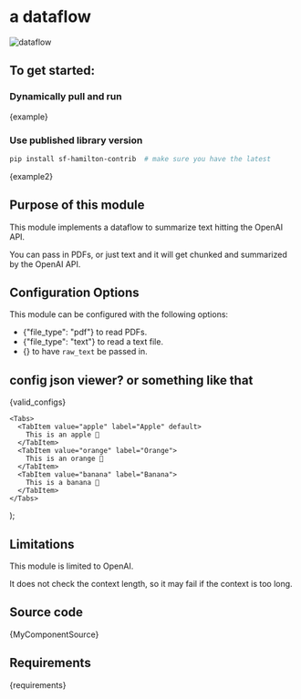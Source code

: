 # a dataflow


![dataflow](dag.png)

## To get started:
### Dynamically pull and run

<CodeBlock language="python">{example}</CodeBlock>


### Use published library version
```bash
pip install sf-hamilton-contrib  # make sure you have the latest
```


<CodeBlock language="python">{example2}</CodeBlock>

## Purpose of this module
This module implements a dataflow to summarize text hitting the OpenAI API.

You can pass in PDFs, or just text and it will get chunked and summarized by the OpenAI API.

## Configuration Options
This module can be configured with the following options:
 - {"file_type":  "pdf"} to read PDFs.
 - {"file_type":  "text"} to read a text file.
 - {} to have `raw_text` be passed in.

## config json viewer? or something like that

<CodeBlock language="json">{valid_configs}</CodeBlock>



    <Tabs>
      <TabItem value="apple" label="Apple" default>
        This is an apple 🍎
      </TabItem>
      <TabItem value="orange" label="Orange">
        This is an orange 🍊
      </TabItem>
      <TabItem value="banana" label="Banana">
        This is a banana 🍌
      </TabItem>
    </Tabs>
);

<ConfigView />


## Limitations

This module is limited to OpenAI.

It does not check the context length, so it may fail if the context is too long.

## Source code



<CodeBlock language="python">{MyComponentSource}</CodeBlock>


## Requirements

<CodeBlock language="text">{requirements}</CodeBlock>
